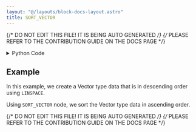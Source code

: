 ```yaml
---
layout: "@/layouts/block-docs-layout.astro"
title: SORT_VECTOR
---
```


{/* DO NOT EDIT THIS FILE! IT IS BEING AUTO GENERATED */}
{/* PLEASE REFER TO THE CONTRIBUTION GUIDE ON THE DOCS PAGE */}


<PythonDocsDisplay docstring={docstring} />

<details>
<summary>Python Code</summary>

```python
from flojoy import flojoy, Vector


@flojoy
def SORT_VECTOR(
    default: Vector,
    reverse: bool = False,
) -> Vector:
    """The SORT_VECTOR node returns the input Vector that is sorted

    Inputs
    ------
    default : Vector
        The input vector

    Parameters
    ----------
    reverse : bool
        If False, sort in ascending order. If True, descending order.

    Returns
    -------
    Vector
        Sorted input vector
    """
    return Vector(v=sorted(default.v, reverse=reverse))

```

[Find this Flojoy Block on GitHub](https://github.com/flojoy-ai/blocks/blob/main/blocks/TRANSFORMERS/VECTOR_MANIPULATION/SORT_VECTOR/SORT_VECTOR.py)

</details>

## Example

<GetHelpWidget />

<AppDisplay app={app} blockName="SORT_VECTOR" client:visible />

In this example, we create a Vector type data that is in descending order using `LINSPACE`.

Using `SORT_VECTOR` node, we sort the Vector type data in ascending order.

{/* DO NOT EDIT THIS FILE! IT IS BEING AUTO GENERATED */}
{/* PLEASE REFER TO THE CONTRIBUTION GUIDE ON THE DOCS PAGE */}
